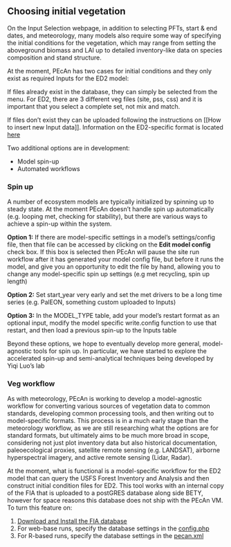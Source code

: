 ## Choosing initial vegetation

On the Input Selection webpage, in addition to selecting PFTs, start & end dates, and meteorology, many models also require some way of specifying the initial conditions for the vegetation, which may range from setting the aboveground biomass and LAI up to detailed inventory-like data on species composition and stand structure.

At the moment, PEcAn has two cases for initial conditions and they only exist as required Inputs for the ED2 model:

If files already exist in the database, they can simply be selected from the menu. For ED2, there are 3 different veg files (site, pss, css) and it is important that you select a complete set, not mix and match.

If files don't exist they can be uploaded following the instructions on [[How to insert new Input data]]. Information on the ED2-specific format is located [here](../../ED-configuration.md)

Two additional options are in development:

* Model spin-up
* Automated workflows

### Spin up

A number of ecosystem models are typically initialized by spinning up to steady state. At the moment PEcAn doesn't handle spin up automatically (e.g. looping met, checking for stability), but there are various ways to achieve a spin-up within the system. 

**Option 1:** If there are model-specific settings in a model's settings/config file, then that file can be accessed by clicking on the **Edit model config** check box. If this box is selected then PEcAn will pause the site run workflow after it has generated your model config file, but before it runs the model, and give you an opportunity to edit the file by hand, allowing you to change any model-specific spin up settings (e.g met recycling, spin up length)

**Option 2:** Set start_year very early and set the met drivers to be a long time series (e.g. PalEON, something custom uploaded to Inputs)

**Option 3:** In the MODEL_TYPE table, add your model's restart format as an optional input, modify the model specific write.config function to use that restart, and then load a previous spin-up to the Inputs table

Beyond these options, we hope to eventually develop more general, model-agnostic tools for spin up. In particular, we have started to explore the accelerated spin-up and semi-analytical techniques being developed by Yiqi Luo's lab

### Veg workflow

As with meteorology, PEcAn is working to develop a model-agnostic workflow for converting various sources of vegetation data to common standards, developing common processing tools, and then writing out to model-specific formats. This process is in a much early stage than the meteorology workflow, as we are still researching what the options are for standard formats, but ultimately aims to be much more broad in scope, considering not just plot inventory data but also historical documentation, paleoecological proxies, satellite remote sensing (e.g. LANDSAT), airborne hyperspectral imagery, and active remote sensing (Lidar, Radar).

At the moment, what is functional is a model-specific workflow for the ED2 model that can query the USFS Forest Inventory and Analysis and then construct initial condition files for ED2. This tool works with an internal copy of the FIA that is uploaded to a postGRES database along side BETY, however for space reasons this database does not ship with the PEcAn VM. To turn this feature on:

1. [Download and Install the FIA database](../../developers_guide/Installing-PEcAn-Data.md)
2. For web-base runs, specify the database settings in the [config.php](https://github.com/PecanProject/pecan/blob/master/web/config.example.php)
3. For R-based runs, specify the database settings in the [pecan.xml](../advanced_users_guide/PEcAn-Configuration.md#database-access)
